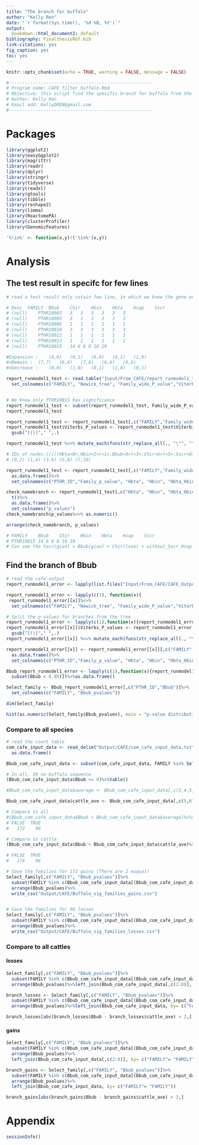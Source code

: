 ```yaml
---
title: "The branch for buffalo"
author: "Kelly Ren"
date: "`r format(Sys.time(), '%d %B, %Y')`"
output:
  bookdown::html_document2: default
bibliography: FinalthesisRef.bib
link-citations: yes
fig_caption: yes
toc: yes
---
```


```r
knitr::opts_chunk$set(echo = TRUE, warning = FALSE, message = FALSE)
```

```r
#------------------------------------------------------
# Program name: CAFE_filter_buffalo.Rmd
# Objective: this script find the specific branch for buffalo from the CAFE output and find the changed genes that specific to the branch. The GO and KEGG enrichment analysis was done base on those changed genes and immune genes respectively.
# Author: Kelly Ren
# Email add: KellyDREN@gmail.com
#------------------------------------------------------
```

# Packages

```r
library(ggplot2)
library(easyGgplot2)
library(magrittr)
library(readr)
library(dplyr)
library(stringr)
library(tidyverse)
library(readxl)
library(gtools)
library(tibble)
library(reshape2)
library(limma)
library(ReactomePA)
library(clusterProfiler)
library(GenomicFeatures)

'%!in%' <- function(x,y)!('%in%'(x,y))
```

# Analysis
## The test result in specifc for few lines

```r
# read a test result only cotain few line, in which we know the gene evolution in buffalo for those families.

# Desc	FAMILY	Bbub	Chir	Hbin	Hbta	Hsap	Sscr
# (null)	PTHR10003	3	3	3	3	3	3
# (null)	PTHR10005	3	3	3	3	3	3
# (null)	PTHR10006	1	1	1	1	1	1
# (null)	PTHR10010	3	3	3	3	3	3
# (null)	PTHR10012	1	1	1	1	1	1
# (null)	PTHR10013	1	1	1	1	1	1
# (null)	PTHR10015	14 6 8 8 10	29

#Expansion :	(0,0)	(0,1)	(0,0)	(0,1)	(1,0)
#nRemain :	(7,7)	(6,6)	(7,6)	(6,6)	(6,6)
#nDecrease :	(0,0)	(1,0)	(0,1)	(1,0)	(0,1)

report_runmodel1_test <- read.table("Input/From_CAFE/report_runmodel1_test.cafe", skip = 11)%>%
  set_colnames(c("FAMILY", "Newick_tree", "Family_wide_P_value","Viterbi_P_values"))


# We know only PTHR10015 has significance
report_runmodel1_test <- subset(report_runmodel1_test, Family_wide_P_value < 0.05)
report_runmodel1_test

report_runmodel1_test <- report_runmodel1_test[,c("FAMILY","Family_wide_P_value","Viterbi_P_values")]
report_runmodel1_test$Viterbi_P_values <- report_runmodel1_test$Viterbi_P_values%>%
  gsub("[()]"," ",.)

report_runmodel1_test %<>% mutate_each(funs(str_replace_all(., "\"", "")))

# IDs of nodes:(((((Hbta<0>,Hbin<2>)<1>,Bbub<4>)<3>,Chir<6>)<5>,Sscr<8>)<7>,Hsap<10>)<9>
# (0,2) (1,4) (3,6) (5,8) (7,10)

report_runmodel1_test <- report_runmodel1_test[,c("FAMILY","Family_wide_P_value")]%>%cbind(read.table(text = report_runmodel1_test$Viterbi_P_values, sep = ",", colClasses = "character"))%>%
  as.data.frame()%>%
  set_colnames(c("PTHR_ID","Family_p_value", "Hbta", "Hbin", "Hbta_Hbin", "Bbub", "Hbta_Hbin_Bbub", "Chir", "without_Sscr_Hsap", "Sscr", "without_Hsap", "Hsap"))

check_namebranch <- report_runmodel1_test[,c("Hbta", "Hbin", "Hbta_Hbin", "Bbub", "Hbta_Hbin_Bbub", "Chir", "without_Sscr_Hsap", "Sscr", "without_Hsap", "Hsap")]%>%
  t()%>%
  as.data.frame()%>%
  set_colnames("p_values")
check_namebranch$p_values%<>% as.numeric()

arrange(check_namebranch, p_values)

# FAMILY	Bbub	Chir	Hbin	Hbta	Hsap	Sscr
# PTHR10015	14 6 8 8 10	29
# Can see the Sscr(gian) > Bbub(gian) > Chir(lose) > without_Sscr_Hsap (lose)
```

## Find the branch of Bbub
```r
# read the cafe output
report_runmodel1_error <- lapply(list.files("Input/From_CAFE/CAFE_Output_errorcontrol",full.names = TRUE), function(x){read.table(x, skip = 11)})

report_runmodel1_error <- lapply(c(1), function(x){
 report_runmodel1_error[[x]]%<>%
  set_colnames(c("FAMILY", "Newick_tree", "Family_wide_P_value","Viterbi_P_values"))})
```

```r
# Split the p-values for branches from the tree
report_runmodel1_error <- lapply(c(1),function(x){report_runmodel1_error[[x]] <- report_runmodel1_error[[x]][,c("FAMILY","Family_wide_P_value","Viterbi_P_values")]
report_runmodel1_error[[x]]$Viterbi_P_values <- report_runmodel1_error[[x]]$Viterbi_P_values%>%
  gsub("[()]"," ",.)
report_runmodel1_error[[x]] %<>% mutate_each(funs(str_replace_all(., "\"", "")))

report_runmodel1_error[[x]] <- report_runmodel1_error[[x]][,c("FAMILY","Family_wide_P_value")]%>%cbind(read.table(text = report_runmodel1_error[[x]]$Viterbi_P_values, sep = ",", colClasses = "character"))%>%
  as.data.frame()%>%
  set_colnames(c("PTHR_ID","Family_p_value", "Hbta", "Hbin", "Hbta_Hbin", "Bbub", "Hbta_Hbin_Bbub", "Chir", "without_Sscr_Hsap", "Sscr", "without_Hsap", "Hsap"))})
```

```r
Bbub_report_runmodel1_error <- lapply(c(1),function(x){report_runmodel1_error[[x]]%>%
  subset(Bbub < 0.05)})%>%as.data.frame()

Select_family <- Bbub_report_runmodel1_error[,c("PTHR_ID","Bbub")]%>%
  set_colnames(c("FAMILY", "Bbub_pvalues"))

dim(Select_family)

hist(as.numeric(Select_family$Bbub_pvalues), main = "p-value distribution")
```

### Compare to all species 

```r
# read the count table
com_cafe_input_data <- read_delim("Output/CAFE/com_cafe_input_data.txt", delim = ",")%>%
  as.data.frame()

Bbub_com_cafe_input_data <- subset(com_cafe_input_data, FAMILY %in% Select_family$FAMILY)

# In all, 39 no buffalo sequence
(Bbub_com_cafe_input_data$Bbub <= 0)%>%table()

#Bbub_com_cafe_input_data$average <- Bbub_com_cafe_input_data[,c(3,4,5,6,7,8)]%>%apply(MARGIN = 1,FUN = function(x){sum(x)/6})

Bbub_com_cafe_input_data$cattle_ave <- Bbub_com_cafe_input_data[,c(5,6)]%>%apply(MARGIN = 1,FUN = function(x){sum(x)/2})

# Compare to all 
#(Bbub_com_cafe_input_data$Bbub < Bbub_com_cafe_input_data$average)%>%table()
# FALSE  TRUE 
#   172    98 

# Compare to cattle 
(Bbub_com_cafe_input_data$Bbub < Bbub_com_cafe_input_data$cattle_ave)%>%table()

# FALSE  TRUE 
#   174    96 

# Save the families for 172 gains (There are 2 euqual)
Select_family[,c("FAMILY", "Bbub_pvalues")]%>%
  subset(FAMILY %in% c(Bbub_com_cafe_input_data[(Bbub_com_cafe_input_data$Bbub > Bbub_com_cafe_input_data$cattle_ave),]%>%extract2("FAMILY")))%>%
  arrange(Bbub_pvalues)%>%
  write_csv("Output/CAFE/Buffalo_sig_families_gains.csv")


# Save the families for 98 losses
Select_family[,c("FAMILY", "Bbub_pvalues")]%>%
  subset(FAMILY %in% c(Bbub_com_cafe_input_data[(Bbub_com_cafe_input_data$Bbub < Bbub_com_cafe_input_data$cattle_ave),]%>%extract2("FAMILY")))%>%
  arrange(Bbub_pvalues)%>%
  write_csv("Output/CAFE/Buffalo_sig_families_losses.csv")

```

### Compare to all cattles 
#### losses
```r
Select_family[,c("FAMILY", "Bbub_pvalues")]%>%
  subset(FAMILY %in% c(Bbub_com_cafe_input_data[(Bbub_com_cafe_input_data$Bbub < Bbub_com_cafe_input_data$cattle_ave),]%>%extract2("FAMILY")))%>%
  arrange(Bbub_pvalues)%>%left_join(Bbub_com_cafe_input_data[,c(2:8)], by= c("FAMILY"= "FAMILY"))%>%write_csv("Output/CAFE/counts_sig_losses_buffalo_branch.csv")
```

```r
branch_losses <- Select_family[,c("FAMILY", "Bbub_pvalues")]%>%
  subset(FAMILY %in% c(Bbub_com_cafe_input_data[(Bbub_com_cafe_input_data$Bbub < Bbub_com_cafe_input_data$cattle_ave),]%>%extract2("FAMILY")))%>%
  arrange(Bbub_pvalues)%>%left_join(Bbub_com_cafe_input_data, by= c("FAMILY"= "FAMILY"))

branch_losses[abs(branch_losses$Bbub - branch_losses$cattle_ave) > 2,]
```

#### gains

```r
Select_family[,c("FAMILY", "Bbub_pvalues")]%>%
  subset(FAMILY %in% c(Bbub_com_cafe_input_data[(Bbub_com_cafe_input_data$Bbub > Bbub_com_cafe_input_data$cattle_ave),]%>%extract2("FAMILY")))%>%
  arrange(Bbub_pvalues)%>%
  left_join(Bbub_com_cafe_input_data[,c(2:8)], by= c("FAMILY"= "FAMILY"))%>%write_csv("Output/CAFE/counts_sig_gains_buffalo_branch.csv")
```

```r
branch_gains <- Select_family[,c("FAMILY", "Bbub_pvalues")]%>%
  subset(FAMILY %in% c(Bbub_com_cafe_input_data[(Bbub_com_cafe_input_data$Bbub > Bbub_com_cafe_input_data$cattle_ave),]%>%extract2("FAMILY")))%>%
  arrange(Bbub_pvalues)%>%
  left_join(Bbub_com_cafe_input_data, by= c("FAMILY"= "FAMILY"))

branch_gains[abs(branch_gains$Bbub - branch_gains$cattle_ave) > 2,]
```

# Appendix

```r
sessionInfo()
```


